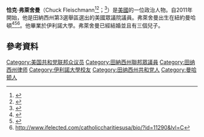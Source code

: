 '''恰克·弗萊舍曼'''（Chuck Fleischmann<ref>{{cite web |url=http://pview.findlaw.com/view/1058604_1 |title=Charles Joseph Fleischmann – a Chattanooga, Tennessee (TN) Collections Lawyer |publisher=Pview.findlaw.com |date= |accessdate=2013-08-01 |archive-date=2018-10-17 |archive-url=https://web.archive.org/web/20181017002520/https://pview.findlaw.com/view/1058604_1 |dead-url=no }}</ref><ref>{{cite web |url=http://www.nyjnews.com/obits/Obit1.php?pid=830347&fulldate= |title=存档副本 |accessdate=2012-02-28 |deadurl=yes |archiveurl=https://archive.is/20130130094807/http://www.nyjnews.com/obits/Obit1.php?pid=830347&fulldate= |archivedate=2013-01-30 }} </ref>；{{bd|1962年|10月11日}}<ref name="CQ">{{cite web |url=http://news.yahoo.com/s/cq/20101103/pl_cq_politics/politics000003758905_1 |title=112th Congress: Chuck Fleischmann, R-Tenn. (3rd District) |first=Elizabeth |last=Brotherton |work=CQ Politics |date=2010-11-03}}</ref>）是[[美國|美國]]的一位政治人物。自2011年開始，他是田納西州第3選舉區選出的美國眾議院議員。弗萊舍曼出生在紐約曼哈頓<ref>{{cite web |url=http://hosted.ap.org/dynamic/external/pre-election/state_districts/TN.html?SITE=NPRELN&SECTION=PREELECTION&TEMPLATE=DEFAULT |title=存档副本 |accessdate=2016-03-04 |deadurl=yes |archiveurl=https://web.archive.org/web/20160310111504/http://hosted.ap.org/dynamic/external/pre-election/state_districts/TN.html?SITE=NPRELN&SECTION=PREELECTION&TEMPLATE=DEFAULT |archivedate=2016-03-10 }}</ref><ref>{{cite web |url=http://www.chattanoogan.com/2010/11/2/187670/Fleischmann-Captures-3rd-District-U.S..aspx |title=Fleischmann Captures 3rd District U.S. House Race – 11/02/2010 |publisher=Chattanoogan.com |date= |accessdate=2013-08-01 |archive-date=2018-11-16 |archive-url=https://web.archive.org/web/20181116110027/https://www.chattanoogan.com/2010/11/2/187670/Fleischmann-Captures-3rd-District-U.S..aspx |dead-url=no }}</ref><ref name=ifeclet>http://www.ifelected.com/catholiccharitiesusa/bio/?id=11290&lvl=C{{dead link|date=2017年12月 |bot=InternetArchiveBot |fix-attempted=yes }}</ref>。他畢業於伊利諾大學。弗萊舍曼已經結婚並且有三個兒子。

== 參考資料 ==
{{reflist}}

{{authority control}}

{{DEFAULTSORT:Fleischmann, Chuck}}
[[Category:美国共和党联邦众议员|Category:美国共和党联邦众议员]]
[[Category:田納西州聯邦眾議員|Category:田納西州聯邦眾議員]]
[[Category:田纳西州律师|Category:田纳西州律师]]
[[Category:伊利諾大學校友|Category:伊利諾大學校友]]
[[Category:田纳西州共和党人|Category:田纳西州共和党人]]
[[Category:曼哈顿人|Category:曼哈顿人]]